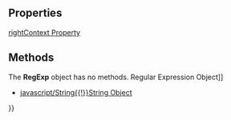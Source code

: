 {{Page_Title}}
{{Flags}}
{{Summary_Section|An intrinsic global object that stores information about the results of regular expression pattern matches.

}}
{{JS_Syntax|Formats={{JS_Syntax_Format
|Format= '''RegExp'''.property }}
}}
{{Remarks_Section
|Remarks=The required property argument can be any one of the '''RegExp''' object properties.

The '''RegExp''' object cannot be created directly, but is always available for use. Until a successful regular expression search has been completed, the initial values of the various properties of the '''RegExp''' object are as follows:

{{{!}} class='wikitable'
{{!}}-
! Property
! Shorthand
! Initial Value
{{!}}-
{{!}} index
{{!}} -1
{{!}}-
{{!}} input
{{!}} $_
{{!}} Empty string.
{{!}}-
{{!}} lastIndex
{{!}} -1
{{!}}-
{{!}} lastMatch
{{!}} $&amp;
{{!}} Empty string.
{{!}}-
{{!}} lastParen
{{!}} $+
{{!}} Empty string.
{{!}}-
{{!}} leftContext
{{!}} $`
{{!}} Empty string.
{{!}}-
{{!}} rightContext
{{!}} $'
{{!}} Empty string.
{{!}}-
{{!}} $1 - $9
{{!}} $1 - $9
{{!}} Empty string.
{{!}}} 
Its properties have undefined as their value until a successful regular expression search has been completed.

The global '''RegExp''' object should not be confused with the '''Regular Expression''' object. Even though they sound like the same thing, they are separate and distinct. The properties of the global '''RegExp''' object contain continually updated information about each match as it occurs, while the properties of the '''Regular Expression''' object contain only information about the matches that occur with that instance of the '''Regular Expression'''.
}}
{{Examples_Section
|Not_required=No
|Examples={{Single_Example
|Language=JavaScript
|Description=The following example performs a regular expression search. It displays matches and submatches from the global '''RegExp''' object, and from the array that is returned by the '''exec''' method.

|Code= var newLine = "&lt;br /&gt;";
 
 var re = /(\w+)@(\w+)\.(\w+)/g
 var src = "Please send mail to george@contoso.com and someone@example.com. Thanks!"
 
 var result;
 var s = "";
 
 // Get the first match.
 result = re.exec(src);
 
 while (result != null) {
     // Show the entire match.
     s += newLine;
 
     // Show the match and submatches from the RegExp global object.
     s += "RegExp.lastMatch: " + RegExp.lastMatch + newLine;
     s += "RegExp.$1: " + RegExp.$1 + newLine;
     s += "RegExp.$2: " + RegExp.$2 + newLine;
     s += "RegExp.$3: " + RegExp.$3 + newLine;
 
     // Show the match and submatches from the array that is returned
     // by the exec method.
     for (var index = 0; index &lt; result.length; index++) {
         s +=  index + ": ";
         s += result[index];
         s += newLine;
     }
 
     // Get the next match.
     result = re.exec(src);
 }
 document.write(s);
 
 // Output:
 //  RegExp.lastMatch: george@contoso.com
 //  RegExp.$1: george
 //  RegExp.$2: contoso
 //  RegExp.$3: com
 //  0: george@contoso.com
 //  1: george
 //  2: contoso
 //  3: com
 
 //  RegExp.lastMatch: someone@example.com
 //  RegExp.$1: someone
 //  RegExp.$2: example
 //  RegExp.$3: com
 //  0: someone@example.com
 //  1: someone
 //  2: example
 //  3: com
}}}}
==Properties==
[[javascript/RegExp/1 9 Properties|rightContext Property]]
==Methods==
The '''RegExp''' object has no methods.
{{See_Also_Section
|Manual_links=* [[javascript/regular expression{{!}}Regular Expression Object]]
* [[javascript/String{{!}}String Object]]
}}
{{Topics | JS Basic}}

{{External_Attribution
|Is_CC-BY-SA=No
|Sources=MSDN
|MDN_link=
|MSDN_link=http://msdn.microsoft.com/en-us/library/ie/9dthzd08(v=vs.94).aspx
|HTML5Rocks_link=
}}
